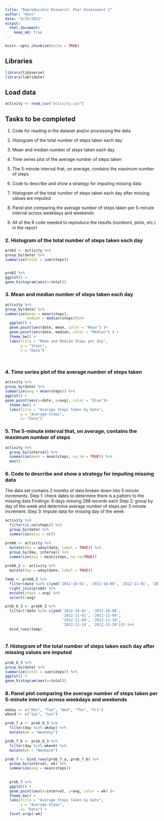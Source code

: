 ```yaml
---
title: "Reproducible Research: Peer Assessment 1"
author: "Hans"
date: "9/25/2021"
output: 
  html_document:
    keep_md: true
---
```


```r
knitr::opts_chunk$set(echo = TRUE)
```

## Libraries

```r
library(tidyverse)
library(lubridate)

```



## Load data

```r
activity <- read_csv("activity.csv")


```


## Tasks to be completed

1. Code for reading in the dataset and/or processing the data

2. Histogram of the total number of steps taken each day

3. Mean and median number of steps taken each day

4. Time series plot of the average number of steps taken

5. The 5-minute interval that, on average, contains the maximum number of steps

6. Code to describe and show a strategy for imputing missing data

7. Histogram of the total number of steps taken each day after missing values are imputed

8. Panel plot comparing the average number of steps taken per 5-minute interval across weekdays and weekends

9. All of the R code needed to reproduce the results (numbers, plots, etc.) in the report




### 2. Histogram of the total number of steps taken each day
```r
prob2 <- activity %>% 
group_by(date) %>% 
summarize(total = sum(steps)) 


prob2 %>% 
ggplot() +
geom_histogram(aes(x=total))
```




### 3. Mean and median number of steps taken each day

```r
activity %>% 
group_by(date) %>% 
summarize(mean = mean(steps),
          median = median(steps))%>% 
  ggplot() +
  geom_point(aes(date, mean, color = "Mean") )+
  geom_point(aes(date, median, color = "Median") ) +
  theme_bw() +
  labs(title = "Mean and Median Steps per Day",
       y = "Steps",
       x = "Date")
  
       
```




### 4. Time series plot of the average number of steps taken

```r

activity %>% 
group_by(date) %>% 
summarize(avg = mean(steps)) %>% 
ggplot() +
geom_point(aes(x=date, y=avg), color = "blue")+
  theme_bw() +
  labs(title = "Average Steps Taken by Date",
       y = "Average Steps",
       x= "Date")

```



### 5. The 5-minute interval that, on average, contains the maximum number of steps

```r

activity %>% 
  group_by(interval) %>% 
  summarize(mean = mean(steps, na.rm = TRUE)) %>% 
  max()


```



### 6. Code to describe and show a strategy for imputing missing data

The data set contains 2 months of data broken down into 5 minute increments. 
Step 1: check dates to determine there is a pattern to the missing data
Findings: 8 days missing 288 records each
Step 2: group by day of the week and determine average number of steps per 5 minute increment.
Step 3: Impute data for missing day of the week


```r

activity %>% 
  filter(is.na(steps)) %>% 
  group_by(date) %>% 
  summarise(miss = n())

prob6 <- activity %>% 
  mutate(day = wday(date, label = TRUE)) %>% 
  group_by(day, interval) %>% 
  summarize(avg = mean(steps, na.rm=TRUE))
  
prob6_2 <- activity %>% 
  mutate(day = wday(date, label = TRUE))

temp <- prob6_2 %>% 
  filter(date %in% c(ymd('2012-10-01', '2012-10-08', '2012-11-01', '2012-11-04', '2012-11-09', '2012-11-10', '2012-11-14', '2012-11-30'))) %>% 
  right_join(prob6) %>% 
  mutate(steps = avg) %>% 
  select(!avg)

prob_6_3 <- prob6_2 %>% 
  filter(!date %in% c(ymd('2012-10-01', '2012-10-08', 
                          '2012-11-01', '2012-11-04', 
                          '2012-11-09', '2012-11-10', 
                          '2012-11-14', '2012-11-30'))) %>% 
  bind_rows(temp)
  

```



### 7. Histogram of the total number of steps taken each day after missing values are imputed

```r
prob_6_3 %>% 
group_by(date) %>% 
summarize(total = sum(steps)) %>% 
ggplot() +
geom_histogram(aes(x=total))


```




### 8. Panel plot comparing the average number of steps taken per 5-minute interval across weekdays and weekends


```r
wkday <- c("Mon", "Tue", "Wed", "Thu", "Fri")
wkend <- c("Sat", "Sun")

prob_7_a <- prob_6_3 %>% 
  filter(day %in% wkday) %>% 
  mutate(wk = "Weekday")

prob_7_b <- prob_6_3 %>% 
  filter(day %in% wkend) %>% 
  mutate(wk = "Weekend")

prob_7 <- bind_rows(prob_7_a, prob_7_b) %>% 
  group_by(interval, wk) %>% 
  summarize(avg = mean(steps))
  
  
  prob_7 %>% 
  ggplot() +
  geom_point(aes(x=interval, y=avg, color = wk) )+
  theme_bw() +
  labs(title = "Average Steps Taken by Date",
       y = "Average Steps",
       x= "Date") +
  facet_wrap(~wk)


```



